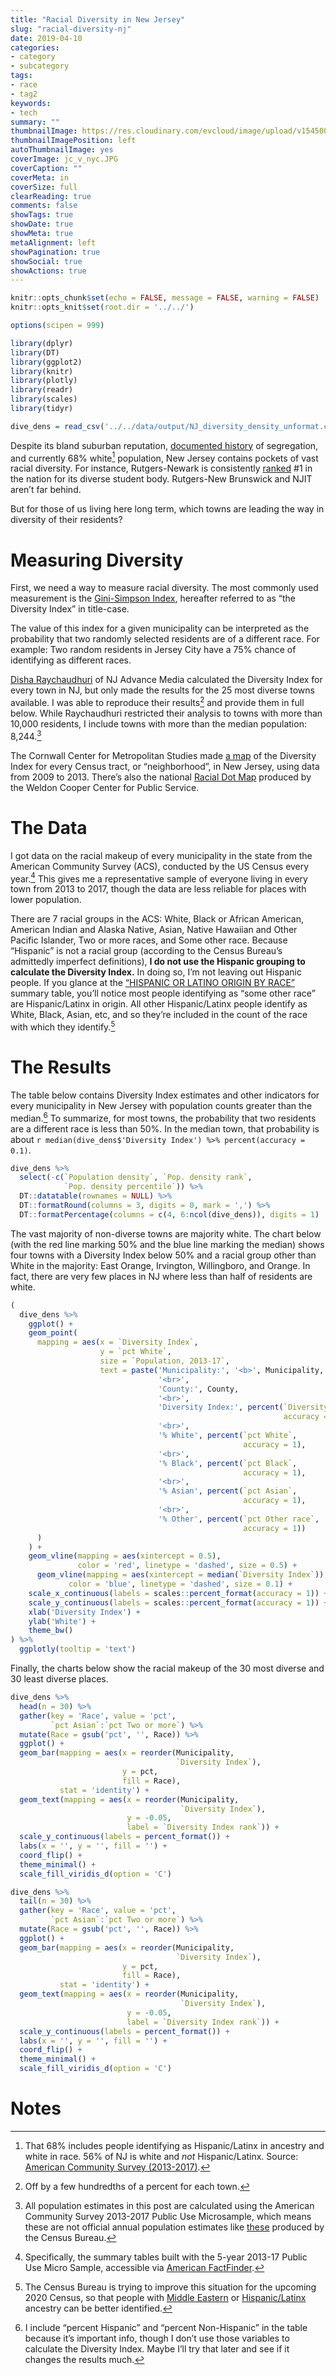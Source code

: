 ```yaml
---
title: "Racial Diversity in New Jersey"
slug: "racial-diversity-nj"
date: 2019-04-10
categories:
- category
- subcategory
tags:
- race
- tag2
keywords:
- tech
summary: ""
thumbnailImage: https://res.cloudinary.com/evcloud/image/upload/v1545008956/rbs.jpg
thumbnailImagePosition: left
autoThumbnailImage: yes
coverImage: jc_v_nyc.JPG
coverCaption: ""
coverMeta: in
coverSize: full
clearReading: true
comments: false
showTags: true
showDate: true
showMeta: true
metaAlignment: left
showPagination: true
showSocial: true
showActions: true
---
```


```r
knitr::opts_chunk$set(echo = FALSE, message = FALSE, warning = FALSE)
knitr::opts_knit$set(root.dir = '../../')

options(scipen = 999)

library(dplyr)
library(DT)
library(ggplot2)
library(knitr)
library(plotly)
library(readr)
library(scales)
library(tidyr)

dive_dens = read_csv('../../data/output/NJ_diversity_density_unformat.csv')
```

Despite its bland suburban reputation, 
[documented history](https://www.insidernj.com/press-release/njisj-color-law-ending-segregation-advancing-fair-housing-new-jersey/)
of segregation, and currently 68% white[^1] population, New Jersey contains
pockets of vast racial diversity. For instance, Rutgers-Newark is consistently
[ranked](https://www.usnews.com/best-colleges/rankings/national-universities/campus-ethnic-diversity)
\#1 in the nation for its diverse student body. Rutgers-New Brunswick and NJIT
aren't far behind.

But for those of us living here long term, which towns are leading the way in
diversity of their residents?

# Measuring Diversity

First, we need a way to measure racial diversity. The most commonly used 
measurement is the 
[Gini-Simpson Index](https://en.wikipedia.org/wiki/Diversity_index#Gini%E2%80%93Simpson_index),
hereafter referred to as "the Diversity Index" in title-case.

The value of this index for a given municipality can be interpreted as
the probability that two randomly selected residents are of a different race.
For example: Two random residents in Jersey City have a 75% chance of
identifying as different races.

[Disha Raychaudhuri](https://www.nj.com/data/2019/02/the-25-most-racially-diverse-towns-in-nj-ranked.html)
of NJ Advance Media calculated the Diversity Index for every town in NJ, but
only made the results for the 25 most diverse towns available. I was able to
reproduce their results[^2] and provide them in full below. While Raychaudhuri
restricted their analysis to towns with more than 10,000 residents, I include
towns with more than the median population: 8,244.[^3]

The Cornwall Center for Metropolitan Studies made 
[a map](https://cornwall.rutgers.edu/new-jersey-neighborhood-diversity-explorer) 
of the Diversity Index for every Census tract, or "neighborhood", in New Jersey,
using data from 2009 to 2013. There's also the national 
[Racial Dot Map](https://demographics.virginia.edu/DotMap/)
produced by the Weldon Cooper Center for Public Service.

# The Data

I got data on the racial makeup of every municipality in the state from the
American Community Survey (ACS), conducted by the US Census every year.[^4]
This gives me a representative sample of everyone living in every town from 2013
to 2017, though the data are less reliable for places with lower population.

There are 7 racial groups in the ACS: White, Black or African American, American
Indian and Alaska Native, Asian, Native Hawaiian and Other Pacific Islander, Two
or more races, and Some other race. Because "Hispanic" is not a racial group
(according to the Census Bureau's admittedly imperfect definitions),
**I do not use the Hispanic grouping to calculate the Diversity Index.** In 
doing so, I'm not leaving out Hispanic people. If you glance at the 
["HISPANIC OR LATINO ORIGIN BY RACE"](https://factfinder.census.gov/bkmk/table/1.0/en/ACS/17_5YR/B03002)
summary table, you'll notice most people identifying as "some other race" are
Hispanic/Latinx in origin. All other Hispanic/Latinx people identify as White,
Black, Asian, etc, and so they're included in the count of the race with which
they identify.[^5]

# The Results

The table below contains Diversity Index estimates and other indicators for
every municipality in New Jersey with population counts greater than the
median.[^6] To summarize, for most towns, the probability that two residents
are a different race is less than 50%. In the median town, that probability is
about `r median(dive_dens$'Diversity Index') %>% percent(accuracy = 0.1)`.

```r
dive_dens %>%
  select(-c(`Population density`, `Pop. density rank`, 
            `Pop. density percentile`)) %>%
  DT::datatable(rownames = NULL) %>%
  DT::formatRound(columns = 3, digits = 0, mark = ',') %>%
  DT::formatPercentage(columns = c(4, 6:ncol(dive_dens)), digits = 1)
```

The vast majority of non-diverse towns are majority white. The chart below (with
the red line marking 50% and the blue line marking the median) shows four towns
with a Diversity Index below 50% and a racial group other than White in the
majority: East Orange, Irvington, Willingboro, and Orange. In fact, there are
very few places in NJ where less than half of residents are white.

```r
(
  dive_dens %>%
    ggplot() +
    geom_point(
      mapping = aes(x = `Diversity Index`,
                    y = `pct White`,
                    size = `Population, 2013-17`,
                    text = paste('Municipality:', '<b>', Municipality, '</b>',
                                 '<br>',
                                 'County:', County,
                                 '<br>',
                                 'Diversity Index:', percent(`Diversity Index`,
                                                             accuracy = 1),
                                 '<br>',
                                 '% White', percent(`pct White`, 
                                                    accuracy = 1),
                                 '<br>',
                                 '% Black', percent(`pct Black`, 
                                                    accuracy = 1),
                                 '<br>',
                                 '% Asian', percent(`pct Asian`, 
                                                    accuracy = 1),                               
                                 '<br>',
                                 '% Other', percent(`pct Other race`, 
                                                    accuracy = 1))
      )
    ) +
    geom_vline(mapping = aes(xintercept = 0.5),
               color = 'red', linetype = 'dashed', size = 0.5) +
      geom_vline(mapping = aes(xintercept = median(`Diversity Index`)),
             color = 'blue', linetype = 'dashed', size = 0.1) +
    scale_x_continuous(labels = scales::percent_format(accuracy = 1)) +
    scale_y_continuous(labels = scales::percent_format(accuracy = 1)) +
    xlab('Diversity Index') +
    ylab('White') +
    theme_bw() 
) %>%
  ggplotly(tooltip = 'text')
```

Finally, the charts below show the racial makeup of the 30 most diverse and 30
least diverse places.

```r
dive_dens %>%
  head(n = 30) %>%
  gather(key = 'Race', value = 'pct', 
         `pct Asian`:`pct Two or more`) %>%
  mutate(Race = gsub('pct', '', Race)) %>%
  ggplot() +
  geom_bar(mapping = aes(x = reorder(Municipality, 
                                     `Diversity Index`),
                         y = pct,
                         fill = Race),
           stat = 'identity') +
  geom_text(mapping = aes(x = reorder(Municipality, 
                                      `Diversity Index`), 
                          y = -0.05,
                          label = `Diversity Index rank`)) +
  scale_y_continuous(labels = percent_format()) +
  labs(x = '', y = '', fill = '') +
  coord_flip() +
  theme_minimal() +
  scale_fill_viridis_d(option = 'C')

dive_dens %>%
  tail(n = 30) %>%
  gather(key = 'Race', value = 'pct', 
         `pct Asian`:`pct Two or more`) %>%
  mutate(Race = gsub('pct', '', Race)) %>%
  ggplot() +
  geom_bar(mapping = aes(x = reorder(Municipality, 
                                     `Diversity Index`),
                         y = pct,
                         fill = Race),
           stat = 'identity') +
  geom_text(mapping = aes(x = reorder(Municipality, 
                                      `Diversity Index`), 
                          y = -0.05,
                          label = `Diversity Index rank`)) +
  scale_y_continuous(labels = percent_format()) +
  labs(x = '', y = '', fill = '') +
  coord_flip() +
  theme_minimal() +
  scale_fill_viridis_d(option = 'C')
```


# Notes

[^1]: That 68% includes people identifying as Hispanic/Latinx in ancestry and
white in race. 56% of NJ is white and *not* Hispanic/Latinx. Source: 
[American Community Survey (2013-2017)](https://factfinder.census.gov/bkmk/table/1.0/en/ACS/17_5YR/DP05/0400000US34).

[^2]: Off by a few hundredths of a percent for each town.

[^3]: All population estimates in this post are calculated using the American
Community Survey 2013-2017 Public Use Microsample, which means these are not
official annual population estimates like 
[these](https://www.census.gov/data/tables/2017/demo/popest/total-cities-and-towns.html) 
produced by the Census Bureau.

[^4]: Specifically, the summary tables built with the 5-year 2013-17 Public Use 
Micro Sample, accessible via 
[American FactFinder](https://factfinder.census.gov/faces/nav/jsf/pages/index.xhtml).

[^5]: The Census Bureau is trying to improve this situation for the upcoming 
2020 Census, so that people with 
[Middle Eastern](https://fivethirtyeight.com/features/the-u-s-census-is-trying-to-get-a-more-accurate-count-of-arab-americans/) or
[Hispanic/Latinx](https://fivethirtyeight.com/features/the-census-is-still-trying-to-find-the-best-way-to-track-race-in-america/) 
ancestry can be better identified.

[^6]: I include "percent Hispanic" and "percent Non-Hispanic" in the table
because it's important info, though I don't use those variables to calculate the
Diversity Index. Maybe I'll try that later and see if it changes the results
much.

